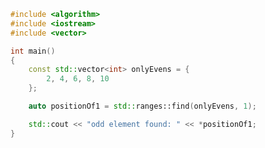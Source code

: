 ```cpp showLineNumbers
#include <algorithm>
#include <iostream>
#include <vector>

int main()
{
    const std::vector<int> onlyEvens = {
        2, 4, 6, 8, 10
    };

    auto positionOf1 = std::ranges::find(onlyEvens, 1);

    std::cout << "odd element found: " << *positionOf1;
}
```